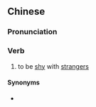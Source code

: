{{also|认生}}
==Chinese==
{{zh-forms|s=认生}}

===Pronunciation===
{{zh-pron
|m=rènshēng
|cat=v
}}

===Verb===
{{zh-verb}}

# to be [[shy]] with [[stranger]]s

====Synonyms====
* {{zh-l|怕生}}